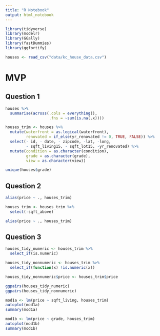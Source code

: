 ```yaml
---
title: "R Notebook"
output: html_notebook
---
```


```r
library(tidyverse)
library(modelr)
library(GGally)
library(fastDummies)
library(ggfortify)

houses <- read_csv("data/kc_house_data.csv")
```

# MVP

## Question 1

```r
houses %>% 
  summarise(across(.cols = everything(), 
                   .fns = ~sum(is.na(.x))))
```

```r
houses_trim <- houses %>% 
  mutate(waterfront = as.logical(waterfront),
         renovated = if_else(yr_renovated != 0, TRUE, FALSE)) %>% 
  select(- id, - date, - zipcode, -lat, -long, 
         - sqft_living15, - sqft_lot15, -yr_renovated) %>% 
  mutate(condition = as.character(condition),
         grade = as.character(grade),
         view = as.character(view))
```

```r
unique(houses$grade)
```

## Question 2

```r
alias(price ~ ., houses_trim)
```

```r
houses_trim <- houses_trim %>% 
  select(-sqft_above)
```

```r
alias(price ~ ., houses_trim)
```

## Question 3

```r
houses_tidy_numeric <- houses_trim %>%
  select_if(is.numeric)

houses_tidy_nonnumeric <- houses_trim %>%
  select_if(function(x) !is.numeric(x))

houses_tidy_nonnumeric$price <- houses_trim$price

ggpairs(houses_tidy_numeric)
ggpairs(houses_tidy_nonnumeric)
```

```r
mod1a <- lm(price ~ sqft_living, houses_trim)
autoplot(mod1a)
summary(mod1a)
```

```r
mod1b <- lm(price ~ grade, houses_trim)
autoplot(mod1b)
summary(mod1b)
```

